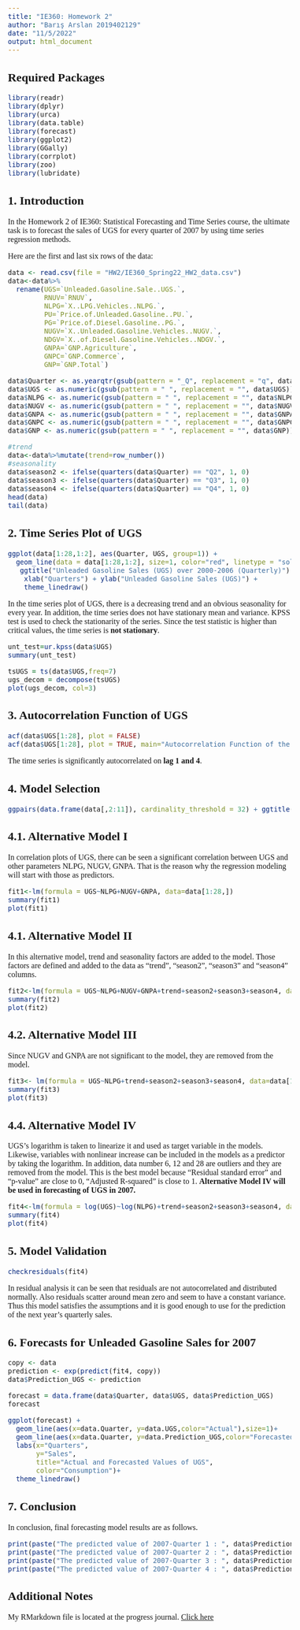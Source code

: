 ```yaml
---
title: "IE360: Homework 2"
author: "Barış Arslan 2019402129"
date: "11/5/2022"
output: html_document
---
```


<style type="text/css">
  title {
  font-style: bold}
  body{
  font-family: Times New Roman;
  font-size: 12pt;
}
</style>

## Required Packages
```r
library(readr)
library(dplyr)
library(urca)
library(data.table)
library(forecast)
library(ggplot2)
library(GGally)
library(corrplot)
library(zoo)
library(lubridate)
```

## 1. Introduction

In the Homework 2 of IE360: Statistical Forecasting and Time Series course, the ultimate task is to forecast the sales of UGS for every quarter of 2007 by using time series
regression methods.

Here are the first and last six rows of the data:
```r
data <- read.csv(file = "HW2/IE360_Spring22_HW2_data.csv")
data<-data%>%
  rename(UGS=`Unleaded.Gasoline.Sale..UGS.`,
         RNUV=`RNUV`,
         NLPG=`X..LPG.Vehicles..NLPG.`,
         PU=`Price.of.Unleaded.Gasoline..PU.`,
         PG=`Price.of.Diesel.Gasoline..PG.`,
         NUGV=`X..Unleaded.Gasoline.Vehicles..NUGV.`,
         NDGV=`X..of.Diesel.Gasoline.Vehicles..NDGV.`,
         GNPA=`GNP.Agriculture`,
         GNPC=`GNP.Commerce`,
         GNP=`GNP.Total`)

data$Quarter <- as.yearqtr(gsub(pattern = "_Q", replacement = "q", data$Quarter),format="%Yq%q")
data$UGS <- as.numeric(gsub(pattern = " ", replacement = "", data$UGS))
data$NLPG <- as.numeric(gsub(pattern = " ", replacement = "", data$NLPG))
data$NUGV <- as.numeric(gsub(pattern = " ", replacement = "", data$NUGV))
data$GNPA <- as.numeric(gsub(pattern = " ", replacement = "", data$GNPA))
data$GNPC <- as.numeric(gsub(pattern = " ", replacement = "", data$GNPC))
data$GNP <- as.numeric(gsub(pattern = " ", replacement = "", data$GNP))

#trend
data<-data%>%mutate(trend=row_number())
#seasonality
data$season2 <- ifelse(quarters(data$Quarter) == "Q2", 1, 0)
data$season3 <- ifelse(quarters(data$Quarter) == "Q3", 1, 0)
data$season4 <- ifelse(quarters(data$Quarter) == "Q4", 1, 0)
head(data)
tail(data)
```
   

## 2. Time Series Plot of UGS
```r
ggplot(data[1:28,1:2], aes(Quarter, UGS, group=1)) +
  geom_line(data = data[1:28,1:2], size=1, color="red", linetype = "solid") + geom_point(color="red", linetype = "solid") +
   ggtitle("Unleaded Gasoline Sales (UGS) over 2000-2006 (Quarterly)") +
    xlab("Quarters") + ylab("Unleaded Gasoline Sales (UGS)") +
    theme_linedraw()
```

In the time series plot of UGS, there is a decreasing trend and an obvious seasonality for every year. In addition, the time series does not have stationary mean and variance. 
KPSS test is used to check the stationarity of the series. Since the test statistic is higher than critical values, the time series is **not stationary**.


```r
unt_test=ur.kpss(data$UGS) 
summary(unt_test)

tsUGS = ts(data$UGS,freq=7)
ugs_decom = decompose(tsUGS)
plot(ugs_decom, col=3)
```



## 3. Autocorrelation Function of UGS
```r
acf(data$UGS[1:28], plot = FALSE)
acf(data$UGS[1:28], plot = TRUE, main="Autocorrelation Function of the Unleaded Gasoline Sales (UGS)")
```

The time series is significantly autocorrelated on **lag 1 and 4**. 


## 4. Model Selection

```r
ggpairs(data.frame(data[,2:11]), cardinality_threshold = 32) + ggtitle("Correlation Diagram")
```

## 4.1. Alternative Model I

In correlation plots of UGS, there can be seen a significant correlation between UGS and other parameters NLPG, NUGV, GNPA.
That is the reason why the regression modeling will start with those as predictors.

```r
fit1<-lm(formula = UGS~NLPG+NUGV+GNPA, data=data[1:28,])
summary(fit1)
plot(fit1)
```


## 4.1. Alternative Model II

In this alternative model, trend and seasonality factors are added to the model. 
Those factors are defined and added to the data as "trend", "season2", "season3" and "season4" columns.

```r
fit2<-lm(formula = UGS~NLPG+NUGV+GNPA+trend+season2+season3+season4, data=data[1:28,])
summary(fit2)
plot(fit2)
```

## 4.2. Alternative Model III
Since NUGV and GNPA are not significant to the model, they are removed from the model.

```r

fit3<- lm(formula = UGS~NLPG+trend+season2+season3+season4, data=data[1:28,])
summary(fit3)
plot(fit3)
```

## 4.4. Alternative Model IV
UGS’s logarithm is taken to linearize it and used as target variable in the models. Likewise, variables with nonlinear increase can be included in the models as a predictor by taking the logarithm. In addition, data number 6, 12 and 28 are outliers and they are removed from the model.
This is the best model because "Residual standard error" and "p-value" are close to 0, "Adjusted R-squared" is close to 1.
**Alternative Model IV will be used in forecasting of UGS in 2007.**

```r
fit4<-lm(formula = log(UGS)~log(NLPG)+trend+season2+season3+season4, data=data[(1:28)!=6 & (1:28)!=12 & (1:28)!=28,])
summary(fit4)
plot(fit4)
```


## 5. Model Validation
```r
checkresiduals(fit4)
```
In residual analysis it can be seen that residuals are not autocorrelated and distributed normally. Also residuals scatter around mean zero and seem to have a constant variance. Thus this model satisfies the assumptions and it is good enough to use for the prediction of the next year's quarterly sales.



## 6. Forecasts for Unleaded Gasoline Sales for 2007

```r
copy <- data
prediction <- exp(predict(fit4, copy))
data$Prediction_UGS <- prediction

forecast = data.frame(data$Quarter, data$UGS, data$Prediction_UGS)
forecast

ggplot(forecast) +
  geom_line(aes(x=data.Quarter, y=data.UGS,color="Actual"),size=1)+
  geom_line(aes(x=data.Quarter, y=data.Prediction_UGS,color="Forecasted"),size=1)+
  labs(x="Quarters",
       y="Sales",
       title="Actual and Forecasted Values of UGS",
       color="Consumption")+
  theme_linedraw()

```

## 7. Conclusion

In conclusion, final forecasting model results are as follows.

```r
print(paste("The predicted value of 2007-Quarter 1 : ", data$Prediction_UGS[29]))
print(paste("The predicted value of 2007-Quarter 2 : ", data$Prediction_UGS[30]))
print(paste("The predicted value of 2007-Quarter 3 : ", data$Prediction_UGS[31]))
print(paste("The predicted value of 2007-Quarter 4 : ", data$Prediction_UGS[32]))
```

## Additional Notes
My RMarkdown file is located at the progress journal. [Click here](https://bu-ie-360.github.io/spring22-BarisArslan/HW2/HW2_Baris_Arslan.Rmd)


